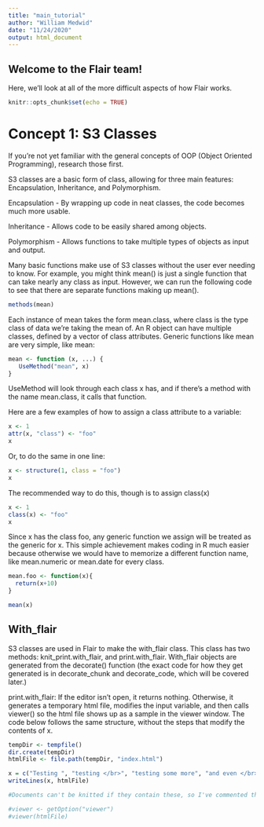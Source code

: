 ```yaml
---
title: "main_tutorial"
author: "William Medwid"
date: "11/24/2020"
output: html_document
---
```


## Welcome to the Flair team!

Here, we'll look at all of the more difficult aspects of how Flair works.

```r
knitr::opts_chunk$set(echo = TRUE)
```


# Concept 1: S3 Classes

If you're not yet familiar with the general concepts of OOP (Object Oriented Programming), research those first.

S3 classes are a basic form of class, allowing for three main features: Encapsulation, Inheritance, and Polymorphism.

Encapsulation - By wrapping up code in neat classes, the code becomes much more usable.

Inheritance - Allows code to be easily shared among objects.

Polymorphism - Allows functions to take multiple types of objects as input and output.

Many basic functions make use of S3 classes without the user ever needing to know. For example, you might think mean() is just a single function that can take nearly any class as input. However, we can run the following code to see that there are separate functions making up mean().

```r
methods(mean)
```

Each instance of mean takes the form mean.class, where class is the type class of data we're taking the mean of. An R object can have multiple classes, defined by a vector of class attributes. Generic functions like mean are very simple, like mean:

```r
mean <- function (x, ...) {
   UseMethod("mean", x)
}
```

UseMethod will look through each class x has, and if there's a method with the name mean.class, it calls that function.

Here are a few examples of how to assign a class attribute to a variable:

```r
x <- 1
attr(x, "class") <- "foo"
x
```

Or, to do the same in one line:

```r
x <- structure(1, class = "foo")
x
```

The recommended way to do this, though is to assign class(x)

```r
x <- 1
class(x) <- "foo"
x
```

Since x has the class foo, any generic function we assign will be treated as the generic for x. This simple achievement makes coding in R much easier because otherwise we would have to memorize a different function name, like mean.numeric or mean.date for every class. 

```r
mean.foo <- function(x){
  return(x+10)
}

mean(x)
```

## With_flair

S3 classes are used in Flair to make the with_flair class. This class has two methods: knit_print.with_flair, and print.with_flair. With_flair objects are generated from the decorate() function (the exact code for how they get generated is in decorate_chunk and decorate_code, which will be covered later.)

print.with_flair: If the editor isn't open, it returns nothing. Otherwise, it generates a temporary html file, modifies the input variable, and then calls viewer() so the html file shows  up as a sample in the viewer window. The code below follows the same structure, without the steps that modify the contents of x.

```r
tempDir <- tempfile()
dir.create(tempDir)
htmlFile <- file.path(tempDir, "index.html")
```

```r
x = c("Testing ", "testing </br>", "testing some more", "and even </br> more testing")
writeLines(x, htmlFile)
```

```r
#Documents can't be knitted if they contain these, so I've commented them out. Run them in Rstudio to see how they're meant to work.

#viewer <- getOption("viewer")
#viewer(htmlFile)
```


